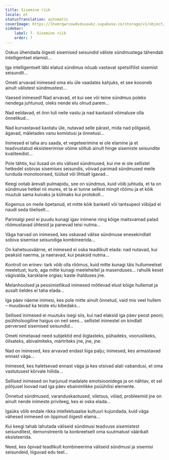 ```yaml
---
title: Sisemine riik
locale: et
statusTranslation: automatic
coverImage: https://lhvmrqwrcowdvduuaukz.supabase.co/storage/v1/object/public/strapi-uploads/small_cover-tratado-de-psicologia-revolucionaria.webp-5e15e1cec4e0ebebcde5d7fc7565d8fd.webp
sidebar:
    label: 7. Sisemine riik
    order: 7
---
```

Oskus ühendada õigesti sisemised seisundid väliste sündmustega tähendab intelligentset elamist...

Iga intelligentselt läbi elatud sündmus nõuab vastavat spetsiifilist sisemist seisundit...

Ometi arvavad inimesed oma elu üle vaadates kahjuks, et see koosneb ainult välistest sündmustest...

Vaesed inimesed! Nad arvavad, et kui see või teine sündmus poleks nendega juhtunud, oleks nende elu olnud parem...

Nad eeldavad, et õnn tuli neile vastu ja nad kaotasid võimaluse olla õnnelikud...

Nad kurvastavad kaotatu üle, nutavad selle pärast, mida nad põlgasid, ägavad, mäletades vanu komistusi ja õnnetusi...

Inimesed ei taha aru saada, et vegeteerimine ei ole elamine ja et teadvustatud eksisteerimise võime sõltub ainult hinge sisemiste seisundite kvaliteedist...

Pole tähtis, kui ilusad on elu välised sündmused, kui me ei ole sellistel hetkedel sobivas sisemises seisundis, võivad parimad sündmused meile tunduda monotoonsed, tüütud või lihtsalt igavad...

Keegi ootab ärevalt pulmapidu, see on sündmus, kuid võib juhtuda, et ta on sündmuse hetkel nii mures, et ta ei tunne sellest mingit rõõmu ja et kõik muutub sama kuivaks ja külmaks kui protokoll...

Kogemus on meile õpetanud, et mitte kõik banketil või tantsupeol viibijad ei naudi seda tõeliselt...

Parimalgi peol ei puudu kunagi igav inimene ning kõige maitsvamad palad rõõmustavad ühtesid ja panevad teisi nutma...

Väga harvad on inimesed, kes oskavad välise sündmuse enesekindlalt sobiva sisemise seisundiga kombineerida...

On kahetsusväärne, et inimesed ei oska teadlikult elada: nad nutavad, kui peaksid naerma, ja naeravad, kui peaksid nutma...

Kontroll on erinev: tark võib olla rõõmus, kuid mitte kunagi täis hullumeelset meeletust; kurb, aga mitte kunagi meeleheitel ja masenduses... rahulik keset vägivalda; karsklane orgias; kaste ihalduses jne.

Melanhoolsed ja pessimistlikud inimesed mõtlevad elust kõige hullemat ja ausalt öeldes ei taha elada...

Iga päev näeme inimesi, kes pole mitte ainult õnnetud, vaid mis veel hullem – muudavad ka teiste elu kibedaks...

Sellised inimesed ei muutuks isegi siis, kui nad elaksid iga päev peost peoni; psühholoogiline haigus on neil sees... sellistel inimestel on kindlalt perversed sisemised seisundid...

Ometi nimetavad need subjektid end õiglasteks, pühadeks, vooruslikeks, õilsateks, abivalmiteks, märtriteks jne, jne, jne.

Nad on inimesed, kes arvavad endast liiga palju; inimesed, kes armastavad ennast väga...

Inimesed, kes haletsevad ennast väga ja kes otsivad alati vabandusi, et oma vastutusest kõrvale hiilida...

Sellised inimesed on harjunud madalate emotsioonidega ja on nähtav, et sel põhjusel loovad nad iga päev ebainimlikke psüühilisi elemente.

Õnnetud sündmused, varanduskaotused, viletsus, võlad, probleemid jne on ainult nende inimeste privileeg, kes ei oska elada...

Igaüks võib endale rikka intellektuaalse kultuuri kujundada, kuid väga vähesed inimesed on õppinud õigesti elama...

Kui keegi tahab lahutada väliseid sündmusi teadvuse sisemistest seisunditest, demonstreerib ta konkreetselt oma suutmatust väärikalt eksisteerida.

Need, kes õpivad teadlikult kombineerima väliseid sündmusi ja sisemisi seisundeid, liiguvad edu teel...


